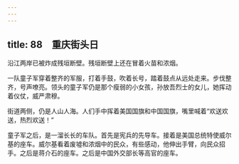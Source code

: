 ```yaml
---
---
---
```

title: 88　重庆街头日
---




沿江两岸已被炸成残垣断壁。残垣断壁上还在冒着火苗和浓烟。

一队童子军穿着整齐的军服，打着手鼓，吹着长号，踏着鼓点从远处走来。步伐整齐，号声嘹亮。领头的童子军仍是那个瘦弱的小女孩，孙放吾烈士的女儿，她挥动着仪仗，威严肃穆。

街道两侧，仍是人山人海。人们手中挥着美国国旗和中国国旗，嘴里喊着“欢送欢送，热烈欢送！”

童子军之后，是一溜长长的车队。首先是宪兵的先导车。接着是美国总统特使威尔基的座车。威尔基看着废墟和浓烟中的民众，有些感动，他伸出手臂，向民众招手。之后是蒋介石的座车。之后是中国外交部长等高官的座车。